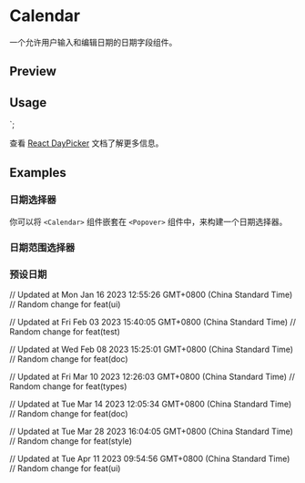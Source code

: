 

<Meta of={CalendarStories} />

<PrimitiveDocsButton docsUrl='https://react-day-picker.js.org' />

# Calendar

一个允许用户输入和编辑日期的日期字段组件。

## Preview

<Canvas of={CalendarStories.Default} />

## Usage



<Calendar
  mode='single'
  selected={date}
  onSelect={setDate}
  className='rounded-md border'
/>
`;

<Source code={importCode} language='ts' dark />
<Source code={usageCode} language='tsx' dark />

查看 [React DayPicker](https://react-day-picker.js.org/) 文档了解更多信息。

## Examples

### 日期选择器

你可以将 `<Calendar>` 组件嵌套在 `<Popover>` 组件中，来构建一个日期选择器。

<Canvas of={CalendarStories.DatePicker} />

### 日期范围选择器

<Canvas of={CalendarStories.DateRangePicker} />

### 预设日期

<Canvas of={CalendarStories.WithPresets} />

// Updated at Mon Jan 16 2023 12:55:26 GMT+0800 (China Standard Time)
// Random change for feat(ui)

// Updated at Fri Feb 03 2023 15:40:05 GMT+0800 (China Standard Time)
// Random change for feat(test)

// Updated at Wed Feb 08 2023 15:25:01 GMT+0800 (China Standard Time)
// Random change for feat(doc)

// Updated at Fri Mar 10 2023 12:26:03 GMT+0800 (China Standard Time)
// Random change for feat(types)

// Updated at Tue Mar 14 2023 12:05:34 GMT+0800 (China Standard Time)
// Random change for feat(doc)

// Updated at Tue Mar 28 2023 16:04:05 GMT+0800 (China Standard Time)
// Random change for feat(style)

// Updated at Tue Apr 11 2023 09:54:56 GMT+0800 (China Standard Time)
// Random change for feat(ui)
